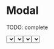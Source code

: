 

<Meta title="Components/Modal" component={Modal} />

# Modal

TODO: complete

<Preview>
  <Story name="default" parameters={{ decorators: [withKnobs, withA11y] }}>
    <Modal
      title="Filter by"
      show={boolean("show", false)}
      onDismiss={action("onDismiss")}
      primaryActionLabel="Filter Orders"
      onClickPrimary={action("onClickPrimary")}
      secondaryActionLabel="Clear filters"
      onClickSecondary={action("onClickSecondary")}
    >
      <Select
        label={text("label", "Order Status")}
        name={text("name", "status")}
        options={STATUS_ORDER}
        onChange={action("onChange")}
      />
      <Select
        label={text("label 2", "Shipping method")}
        name={text("name", "shipping")}
        options={SHIPPING_METHOD}
        onChange={action("onChange")}
      />
    </Modal>
  </Story>
</Preview>

## Properties

<Props of={Modal.type} />

# Test

<Preview>
  <Story name="test" parameters={{ decorators: [withKnobs, withA11y] }}>
    {() => {
      const initialState = { status: "Value 1", shipping: "Value 2" };
      const [filter, setFilter] = React.useState(false);
      const [show, setShow] = React.useState(false);
      const [value, setValue] = React.useState(initialState);
      const handleChange = (e) => {
        setValue({ ...value, [e.name]: e.value });
      };
      const handleSecondary = () => {
        setValue(initialState);
      };
      const handlePrimary = () => {
        setFilter(true);
        setShow(false);
      };
      const handleDismiss = () => {
        setFilter(false);
        setShow(false);
      };
      return (
        <div>
          <Button
            appearance="primary"
            icon={SlidersIcon}
            iconPosition="end"
            onClick={() => setShow(true)}
          >
            Filters
          </Button>
          {!show && (
            <div>
              <Alert show={filter}>
                Filter order: {value.status} shipping: {value.shipping}
              </Alert>
            </div>
          )}
          <Modal
            title="Filter by"
            show={show}
            onDismiss={handleDismiss}
            primaryActionLabel="Filter Orders"
            onClickPrimary={handlePrimary}
            secondaryActionLabel="Clear filters"
            onClickSecondary={handleSecondary}
          >
            <Select
              label="Order Status"
              name="status"
              value={value.status}
              options={STATUS_ORDER}
              onChange={handleChange}
            />
            <Select
              label="Shipping method"
              name="shipping"
              value={value.shipping}
              options={SHIPPING_METHOD}
              onChange={handleChange}
            />
          </Modal>
        </div>
      );
    }}
  </Story>
</Preview>
